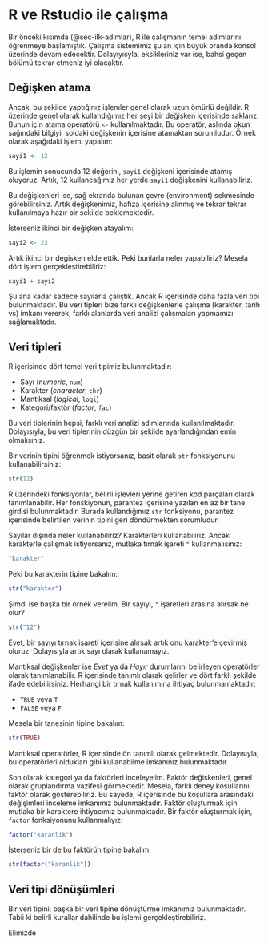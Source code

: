 # R ve Rstudio ile çalışma {#sec-r-giris}

Bir önceki kısımda (@sec-ilk-adimlar), R ile çalışmanın temel adımlarını öğrenmeye başlamıştık. Çalışma sistemimiz şu an için büyük oranda konsol üzerinde devam edecektir. Dolayıyısyla, eksikleriniz var ise, bahsi geçen bölümü tekrar etmeniz iyi olacaktır.

## Değişken atama

Ancak, bu şekilde yaptığınız işlemler genel olarak uzun ömürlü değildir. R üzerinde genel olarak kullandığımız her şeyi bir değişken içerisinde saklarız. Bunun için atama operatörü `<-` kullanılmaktadır. Bu operatör, aslında okun sağındaki bilgiyi, soldaki değişkenin içerisine atamaktan sorumludur. Örnek olarak aşağıdaki işlemi yapalım:

```r
sayi1 <- 12
```

Bu işlemin sonucunda 12 değerini, `sayi1` değişkeni içerisinde atamış oluyoruz. Artık, 12 kullancağımız her yerde `sayi1` değişkenini kullanabiliriz.

Bu değişkenleri ise, sağ ekranda bulunan çevre (environment) sekmesinde görebilirsiniz. Artık değişkenimiz, hafıza içerisine alınmış ve tekrar tekrar kullanılmaya hazır bir şekilde beklemektedir.

İsterseniz ikinci bir değişken atayalım:

```r
sayi2 <- 23
```

Artık ikinci bir degisken elde ettik. Peki bunlarla neler yapabiliriz? Mesela dört işlem gerçekleştirebiliriz:

```r
sayi1 + sayi2
```

Şu ana kadar sadece sayılarla çalıştık. Ancak R içerisinde daha fazla veri tipi bulunmaktadır. Bu veri tipleri bize farklı değişkenlerle çalışma (karakter, tarih vs) imkanı vererek, farklı alanlarda veri analizi çalışmaları yapmamızı sağlamaktadır.

## Veri tipleri

R içerisinde dört temel veri tipimiz bulunmaktadır:

+ Sayı (*numeric*, `num`) 
+ Karakter (*character*, `chr`)
+ Mantıksal (*logical*, `logi`)
+ Kategori/faktör (*factor*, `fac`)

Bu veri tiplerinin hepsi, farklı veri analizi adımlarında kullanılmaktadır. Dolayısıyla, bu veri tiplerinin düzgün bir şekilde ayarlandığından emin olmalısınız.

Bir verinin tipini öğrenmek istiyorsanız, basit olarak `str` fonksiyonunu kullanabilirsiniz:

```r
str(12)
```

::: note
R üzerindeki fonksiyonlar, belirli işlevleri yerine getiren kod parçaları olarak tanımlanabilir. Her fonskiyonun, parantez içerisine yazılan en az bir tane girdisi bulunmaktadır. Burada kullandığımız `str` fonksiyonu, parantez içerisinde belirtilen verinin tipini geri döndürmekten sorumludur.
:::

Sayılar dışında neler kullanabiliriz? Karakterleri kullanabiliriz. Ancak karakterle çalışmak istiyorsanız, mutlaka tırnak işareti `"` kullanmalısınız:

```r
"karakter"
```

Peki bu karakterin tipine bakalım:

```r
str("karakter")
```

Şimdi ise başka bir örnek verelim. Bir sayıyı, `"` işaretleri arasına alırsak ne olur?

```r
str("12")
```

Evet, bir sayıyı tırnak işareti içerisine alırsak artık onu karakter'e çevirmiş oluruz. Dolayısıyla artık sayı olarak kullanamayız.

Mantıksal değişkenler ise *Evet* ya da *Hayır* durumlarını belirleyen operatörler olarak tanımlanabilir. R içerisinde tanımlı olarak gelirler ve dört farklı şekilde ifade edebilirsiniz. Herhangi bir tırnak kullanımına ihtiyaç bulunmamaktadır:

- `TRUE` veya `T`
- `FALSE` veya `F`

Mesela bir tanesinin tipine bakalım:

```r
str(TRUE)
```

::: note
Mantıksal operatörler, R içerisinde ön tanımlı olarak gelmektedir. Dolayısıyla, bu operatörleri oldukları gibi kullanabilme imkanınız bulunmaktadır.
:::

Son olarak kategori ya da faktörleri inceleyelim. Faktör değişkenleri, genel olarak gruplandırma vazifesi görmektedir. Mesela, farklı deney koşullarını faktör olarak gösterebiliriz. Bu sayede, R içerisinde bu koşullara arasındaki değişimleri inceleme imkanımız bulunmaktadır. Faktör oluşturmak için mutlaka bir karaktere ihtiyacımız bulunmaktadır. Bir faktör oluşturmak için, `factor` fonksiyonunu kullanmalıyız:

```r
factor("karanlik")
```

İsterseniz bir de bu faktörün tipine bakalım:

```r
str(factor("karanlik"))
```

## Veri tipi dönüşümleri

Bir veri tipini, başka bir veri tipine dönüştürme imkanımız bulunmaktadır. Tabii ki belirli kurallar dahilinde bu işlemi gerçekleştirebiliriz. 

Elimizde 